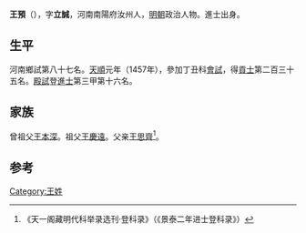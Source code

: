 {{Otheruses|other=名为王立诚的其他人物|王立诚}}

'''王預'''（{{bd|1423年||？}}），字'''立誠'''，河南南陽府汝州人，[[明朝|明朝]]政治人物。進士出身。

== 生平 ==
河南鄉試第八十七名。[[天顺_(明朝)|天順]]元年（1457年），參加丁丑科[[會試|會試]]，得[[貢士|貢士]]第二百三十五名。[[殿試|殿試]]登[[進士|進士]]第三甲第十六名。

== 家族 ==
曾祖父[[王本深|王本深]]。祖父[[王慶遠|王慶遠]]。父亲[[王思齊|王思齊]]<ref>《天一阁藏明代科举录选刊·登科录》（《景泰二年进士登科录》）</ref>。

==参考==
{{reflist}}

{{天順元年丁丑科殿試金榜}}

{{Authority control}}

{{DEFAULTSORT:}}
[[Category:王姓|Category:王姓]]


{{明朝人物小作品}}